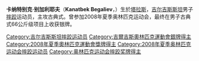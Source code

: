 {{noteTA
|G1=地名
}}
{{MedalTableTop}}
{{MedalSport | 男子[[古典式摔跤|古典式摔跤]]}}
{{MedalCompetition |[[奧林匹克運動會|奧林匹克運動會]]}}
{{MedalSilver| [[2008年夏季奧林匹克運動會|2008年北京]] | [[2008年夏季奧林匹克運動會摔跤比賽|66公斤級]]}}
{{MedalBottom}}
'''卡纳特别克·别加利耶夫'''（'''Kanatbek Begaliev'''，{{bd|1984年|2月14日||}}）生於[[塔拉斯|塔拉斯]]，[[吉尔吉斯斯坦|吉尔吉斯斯坦]]男子[[摔跤|摔跤]]运动员，主攻古典式。曾参加2008年夏季奥林匹克运动会，最终在男子古典式66公斤级项目上收获银牌。

{{DEFAULTSORT:Begaliev, Kanatbek}}
[[Category:吉尔吉斯斯坦摔跤运动员|Category:吉尔吉斯斯坦摔跤运动员]]
[[Category:吉爾吉斯奧林匹克運動會銀牌得主|Category:吉爾吉斯奧林匹克運動會銀牌得主]]
[[Category:2008年夏季奧林匹克運動會獎牌得主|Category:2008年夏季奧林匹克運動會獎牌得主]]
[[Category:2008年夏季奥林匹克运动会摔跤运动员|Category:2008年夏季奥林匹克运动会摔跤运动员]]
[[Category:奥林匹克运动会摔跤奖牌得主|Category:奥林匹克运动会摔跤奖牌得主]]

{{Kyrgyzstan-stub}}